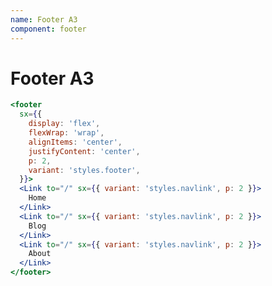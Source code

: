 ```yaml
---
name: Footer A3
component: footer
---
```


# Footer A3

```jsx live
<footer
  sx={{
    display: 'flex',
    flexWrap: 'wrap',
    alignItems: 'center',
    justifyContent: 'center',
    p: 2,
    variant: 'styles.footer',
  }}>
  <Link to="/" sx={{ variant: 'styles.navlink', p: 2 }}>
    Home
  </Link>
  <Link to="/" sx={{ variant: 'styles.navlink', p: 2 }}>
    Blog
  </Link>
  <Link to="/" sx={{ variant: 'styles.navlink', p: 2 }}>
    About
  </Link>
</footer>
```
